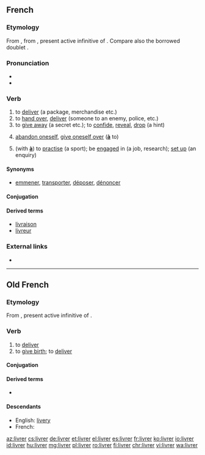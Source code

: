 ==French==

===Etymology===
From {{etyl|fro|fr}} {{m|fro|livrer}}, from {{etyl|la|fr}} {{m|la|līberāre}}, present active infinitive of {{m|la|līberō}}. Compare also the borrowed doublet {{m|fr|libérer}}.

===Pronunciation===
* {{IPA|/livʁe/|lang=fr}}
* {{audio|Fr-livrer.ogg|audio|lang=fr}}

===Verb===
{{fr-verb}}

# to [[deliver]] (a package, merchandise etc.)
# to [[hand over]], [[deliver]] (someone to an enemy, police, etc.)
# to [[give away]] (a secret etc.); to [[confide]], [[reveal]], [[drop]] (a hint)
# {{context|reflexive|lang=fr}} [[abandon oneself]], [[give oneself over]] ('''[[à]]''' to)
# {{context|reflexive|lang=fr}} (with '''[[à]]''') to [[practise]] (a sport); be [[engaged]] in (a job, research); [[set up]] (an enquiry)

====Synonyms====
* [[emmener]], [[transporter]], [[déposer]], [[dénoncer]]

====Conjugation====
{{fr-conj-er|livr|avoir}}

====Derived terms====
* [[livraison]]
* [[livreur]]

===External links===
* {{R:TLFi}}

----

==Old French==

===Etymology===
From {{etyl|la|fro}} {{m|la|līberāre}}, present active infinitive of {{m|la|līberō}}.

===Verb===
{{head|fro|verb}}

# to [[deliver]]
# to [[give birth]]; to [[deliver]]

====Conjugation====
{{fro-conj-er}}

====Derived terms====
* {{l|fro|delivrer}}

====Descendants====
* English: [[livery]]
* French: {{l|fr|livrer}}

[[az:livrer]]
[[cs:livrer]]
[[de:livrer]]
[[et:livrer]]
[[el:livrer]]
[[es:livrer]]
[[fr:livrer]]
[[ko:livrer]]
[[io:livrer]]
[[id:livrer]]
[[hu:livrer]]
[[mg:livrer]]
[[pl:livrer]]
[[ro:livrer]]
[[fi:livrer]]
[[chr:livrer]]
[[vi:livrer]]
[[wa:livrer]]